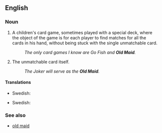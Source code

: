 {{also|old maid}}
==English==

===Noun===
{{en-noun|sg=[[old|Old]] [[maid|Maid]]|-}}

# A children's card game, sometimes played with a special deck, where the object of the game is for each player to find matches for all the cards in his hand, without being stuck with the single unmatchable card. 
#: ''The only card games I know are Go Fish and '''Old Maid'''.''
# The unmatchable card itself. 
#: ''The Joker will serve as the '''Old Maid'''.''

====Translations====
{{trans-top|card game}}
* Swedish: {{t|sv|Svarte Petter}}
{{trans-mid}}
{{trans-bottom}}
{{trans-top|card}}
* Swedish: {{t|sv|Svarte Petter}}
{{trans-mid}}
{{trans-bottom}}

===See also===
*[[old maid]]
